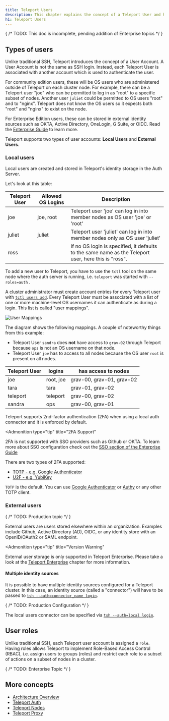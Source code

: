 ```yaml
---
title: Teleport Users
description: This chapter explains the concept of a Teleport User and how it's different from operating system (OS) users or Kubernetes users.
h1: Teleport Users
---
```


{
  /* TODO: This doc is incomplete, pending addition of Enterprise topics */
}

## Types of users

Unlike traditional SSH, Teleport introduces the concept of a User Account. A
User Account is not the same as SSH login. Instead, each Teleport User is
associated with another account which is used to authenticate the user.

For community edition users, these will be OS users who are administered
outside of Teleport on each cluster node. For example, there can be a Teleport
user "joe" who can be permitted to log in as "root" to a specific subset
of nodes. Another user `juliet` could be permitted to OS users "root" and
to "nginx". Teleport does not know the OS users so it expects both
"root" and "nginx" to exist on the node.

For Enterprise Edition users, these can be stored in external identity
sources such as OKTA, Active Directory, OneLogin, G Suite, or OIDC. Read the
[Enterprise Guide](../enterprise/introduction.mdx) to learn more.

Teleport supports two types of user accounts: **Local Users** and
**External Users**.

### Local users

Local users are created and stored in Teleport's identity storage in the
Auth Server.

Let's look at this table:

| Teleport User | Allowed OS Logins | Description |
| - | - | - |
| joe | joe, root | Teleport user 'joe' can log in into member nodes as OS user 'joe' or 'root' |
| juliet | juliet | Teleport user 'juliet' can log in into member nodes only as OS user 'juliet' |
| ross | | If no OS login is specified, it defaults to the same name as the Teleport user, here this is "ross". |

To add a new user to Teleport, you have to use the `tctl` tool on the same node
where the auth server is running, i.e. `teleport` was started with
`--roles=auth` .

A cluster administrator must create account entries for every Teleport user with
[`tctl users add`](../cli-docs.mdx). Every Teleport User must be associated with a
list of one or more machine-level OS usernames it can authenticate as during a
login. This list is called "user mappings".

![User Mappings](../../img/user_mappings.svg)

The diagram shows the following mappings. A couple of noteworthy things
from this example:

- Teleport User `sandra` does **not** have access to `grav-02`
  through Teleport because `ops` is not an OS username on that node.
- Teleport User `joe` has to access to all nodes because the OS user `root`
  is present on all nodes.

| Teleport User | logins | has access to nodes |
| - | - | - |
| joe | root, joe | grav-00, grav-01, grav-02 |
| tara | tara | grav-01, grav-02 |
| teleport | teleport | grav-00, grav-02 |
| sandra | ops | grav-00, grav-01 |

Teleport supports 2nd-factor authentication (2FA) when using a local auth
connector and it is enforced by default.

<Admonition
  type="tip"
  title="2FA Support"
>
  2FA is not supported with SSO providers such as Github or OKTA. To learn
  more about SSO configuration check out the [SSO section of the Enterprise
  Guide](../enterprise/introduction.mdx#single-sign-on)
</Admonition>

There are two types of 2FA supported:

- [TOTP - e.g. Google Authenticator](https://en.wikipedia.org/wiki/Time-based_One-time_Password_Algorithm)
- [U2F - e.g. YubiKey](https://en.wikipedia.org/wiki/Universal\_2nd_Factor)

`TOTP` is the default. You can use [Google
Authenticator](https://en.wikipedia.org/wiki/Google_Authenticator) or
[Authy](https://www.authy.com/) or any other TOTP client.

### External users

{
  /* TODO: Production topic */
}

External users are users stored elsewhere within an organization. Examples
include Github, Active Directory (AD), OIDC, or any identity store with an
OpenID/OAuth2 or SAML endpoint.

<Admonition
  type="tip"
  title="Version Warning"
>
  External user storage is only supported in Teleport
  Enterprise. Please take a look at the [Teleport
  Enterprise](../enterprise/introduction.mdx) chapter for more information.
</Admonition>

#### Multiple identity sources

It is possible to have multiple identity sources configured for a Teleport
cluster. In this case, an identity source (called a "connector") will have to be
passed to [`tsh --auth=connector_name login`](../cli-docs.mdx#tsh-login).

{
  /* TODO: Production Configuration */
}

The local users connector can be specified via [`tsh --auth=local
login`](../cli-docs.mdx#tsh-login).

## User roles

Unlike traditional SSH, each Teleport user account is assigned a `role`. Having roles allows Teleport to implement Role-Based Access Control (RBAC), i.e. assign
users to groups (roles) and restrict each role to a subset of actions on a subset of nodes in a cluster.

{
  /* TODO: Enterprise Topic */
}

## More concepts

- [Architecture Overview](overview.mdx)
- [Teleport Auth](authentication.mdx)
- [Teleport Nodes](nodes.mdx)
- [Teleport Proxy](proxy.mdx)
